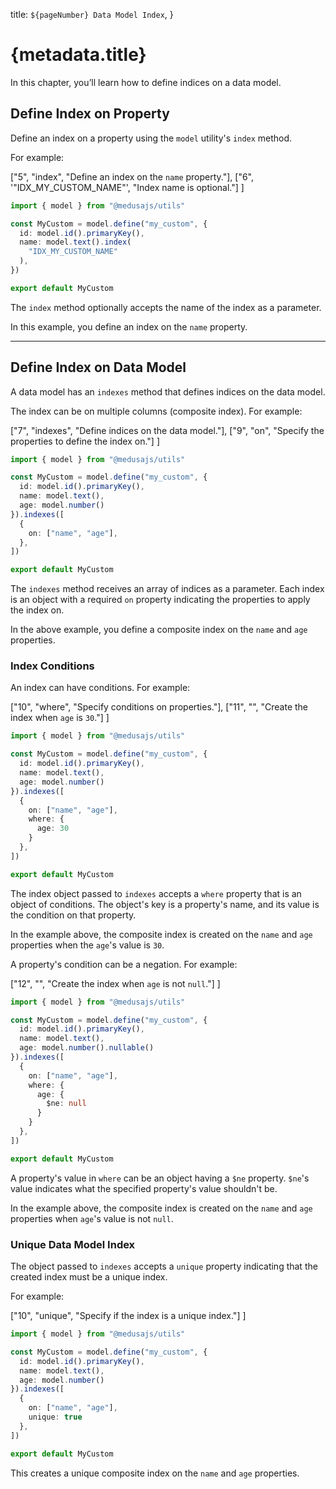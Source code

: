   title: `${pageNumber} Data Model Index`,
}

# {metadata.title}

In this chapter, you’ll learn how to define indices on a data model.

## Define Index on Property

Define an index on a property using the `model` utility's `index` method.

For example:

  ["5", "index", "Define an index on the `name` property."],
  ["6", '"IDX_MY_CUSTOM_NAME"', "Index name is optional."]
]

```ts highlights={highlights}
import { model } from "@medusajs/utils"

const MyCustom = model.define("my_custom", {
  id: model.id().primaryKey(),
  name: model.text().index(
    "IDX_MY_CUSTOM_NAME"
  ),
})

export default MyCustom
```

The `index` method optionally accepts the name of the index as a parameter.

In this example, you define an index on the `name` property.

---

## Define Index on Data Model

A data model has an `indexes` method that defines indices on the data model.

The index can be on multiple columns (composite index). For example:

  ["7", "indexes", "Define indices on the data model."],
  ["9", "on", "Specify the properties to define the index on."]
]

```ts highlights={dataModelIndexHighlights}
import { model } from "@medusajs/utils"

const MyCustom = model.define("my_custom", {
  id: model.id().primaryKey(),
  name: model.text(),
  age: model.number()
}).indexes([
  {
    on: ["name", "age"],
  },
])

export default MyCustom
```

The `indexes` method receives an array of indices as a parameter. Each index is an object with a required `on` property indicating the properties to apply the index on.

In the above example, you define a composite index on the `name` and `age` properties.

### Index Conditions

An index can have conditions. For example:

  ["10", "where", "Specify conditions on properties."],
  ["11", "", "Create the index when `age` is `30`."]
]

```ts highlights={conditionHighlights}
import { model } from "@medusajs/utils"

const MyCustom = model.define("my_custom", {
  id: model.id().primaryKey(),
  name: model.text(),
  age: model.number()
}).indexes([
  {
    on: ["name", "age"],
    where: {
      age: 30
    }
  },
])

export default MyCustom
```

The index object passed to `indexes` accepts a `where` property that is an object of conditions. The object's key is a property's name, and its value is the condition on that property.

In the example above, the composite index is created on the `name` and `age` properties when the `age`'s value is `30`.

A property's condition can be a negation. For example:

  ["12", "", "Create the index when `age` is not `null`."]
]

```ts highlights={negationHighlights}
import { model } from "@medusajs/utils"

const MyCustom = model.define("my_custom", {
  id: model.id().primaryKey(),
  name: model.text(),
  age: model.number().nullable()
}).indexes([
  {
    on: ["name", "age"],
    where: {
      age: {
        $ne: null
      }
    }
  },
])

export default MyCustom
```

A property's value in `where` can be an object having a `$ne` property. `$ne`'s value indicates what the specified property's value shouldn't be.

In the example above, the composite index is created on the `name` and `age` properties when `age`'s value is not `null`.

### Unique Data Model Index

The object passed to `indexes` accepts a `unique` property indicating that the created index must be a unique index.

For example:

  ["10", "unique", "Specify if the index is a unique index."]
]

```ts highlights={uniqueHighlights}
import { model } from "@medusajs/utils"

const MyCustom = model.define("my_custom", {
  id: model.id().primaryKey(),
  name: model.text(),
  age: model.number()
}).indexes([
  {
    on: ["name", "age"],
    unique: true
  },
])

export default MyCustom
```

This creates a unique composite index on the `name` and `age` properties.